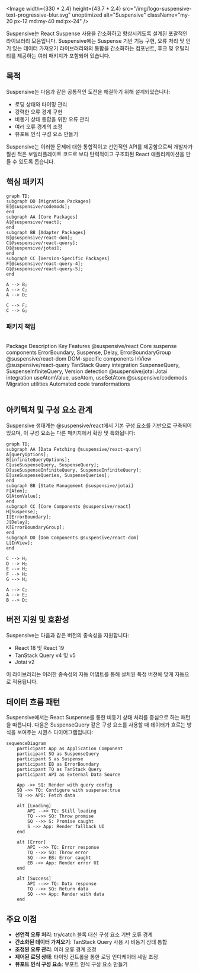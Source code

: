 
<Image
  width={330 * 2.4}
  height={43.7 * 2.4}
  src="/img/logo-suspensive-text-progressive-blur.svg"
  unoptimized
  alt="Suspensive"
  className="my-20 px-12 md:my-40 md:px-24"
/>

Suspensive는 React Suspense 사용을 간소화하고 향상시키도록 설계된 포괄적인 라이브러리 모음입니다. Suspensive에는 Suspense 기반 기능 구현, 오류 처리 및 인기 있는 데이터 가져오기 라이브러리와의 통합을 간소화하는 컴포넌트, 후크 및 유틸리티를 제공하는 여러 패키지가 포함되어 있습니다.

## 목적

Suspensive는 다음과 같은 공통적인 도전을 해결하기 위해 설계되었습니다:

- 로딩 상태와 타이밍 관리
- 강력한 오류 경계 구현
- 비동기 상태 통합을 위한 오류 관리
- 여러 오류 경계의 조정
- 뷰포트 인식 구성 요소 만들기

Suspensive는 이러한 문제에 대한 통합적이고 선언적인 API를 제공함으로써 개발자가 훨씬 적은 보일러플레이트 코드로 보다 탄력적이고 구조화된 React 애플리케이션을 만들 수 있도록 돕습니다.

## 핵심 패키지

```mermaid
graph TD;
subgraph DD [Migration Packages]
E[@suspensive/codemods];
end
subgraph AA [Core Packages]
A[@suspensive/react];
end
subgraph BB [Adapter Packages]
B[@suspensive/react-dom];
C[@suspensive/react-query];
D[@suspensive/jotai];
end
subgraph CC [Version-Specific Packages]
F[@suspensive/react-query-4];
G[@suspensive/react-query-5];
end

A --> B;
A --> C;
A --> D;

C --> F;
C --> G;
```

### 패키지 책임

<br />

<Table>
  <thead>
    <Table.Tr>
      <Table.Th>Package</Table.Th>
      <Table.Th>Description</Table.Th>
      <Table.Th>Key Features</Table.Th>
    </Table.Tr>
  </thead>
  <tbody>
    <Table.Tr>
      <Table.Td>@suspensive/react</Table.Td>
      <Table.Td>Core suspense components</Table.Td>
      <Table.Td>ErrorBoundary, Suspense, Delay, ErrorBoundaryGroup</Table.Td>
    </Table.Tr>
    <Table.Tr>
      <Table.Td>@suspensive/react-dom</Table.Td>
      <Table.Td>DOM-specific components</Table.Td>
      <Table.Td>InView</Table.Td>
    </Table.Tr>
    <Table.Tr>
      <Table.Td>@suspensive/react-query</Table.Td>
      <Table.Td>TanStack Query integration</Table.Td>
      <Table.Td>
        SuspenseQuery, SuspenseInfiniteQuery, Version detection
      </Table.Td>
    </Table.Tr>
    <Table.Tr>
      <Table.Td>@suspensive/jotai</Table.Td>
      <Table.Td>Jotai integration</Table.Td>
      <Table.Td>useAtomValue, useAtom, useSetAtom</Table.Td>
    </Table.Tr>
    <Table.Tr>
      <Table.Td>@suspensive/codemods</Table.Td>
      <Table.Td>Migration utilities</Table.Td>
      <Table.Td>Automated code transformations</Table.Td>
    </Table.Tr>
  </tbody>
</Table>

## 아키텍처 및 구성 요소 관계

Suspensive 생태계는 @suspensive/react에서 기본 구성 요소를 기반으로 구축되어 있으며, 이 구성 요소는 다른 패키지에서 확장 및 특화됩니다:

```mermaid
graph TD;
subgraph AA [Data Fetching @suspensive/react-query]
A[queryOptions];
B[infiniteQueryOptions];
C[useSuspenseQuery, SuspenseQuery];
D[useSuspenseInfiniteQuery, SuspenseInfiniteQuery];
E[useSuspenseQueries, SuspenseQueries];
end
subgraph BB [State Management @suspensive/jotai]
F[Atom];
G[AtomValue];
end
subgraph CC [Core Components @suspensive/react]
H[Suspense];
I[ErrorBoundary];
J[Delay];
K[ErrorBoundaryGroup];
end
subgraph DD [Dom Components @suspensive/react-dom]
L[InView];
end

C --> H;
D --> H;
E --> H;
F --> H;
G --> H;

A --> C;
A --> E;
B --> D;
```

## 버전 지원 및 호환성

Suspensive는 다음과 같은 버전의 종속성을 지원합니다:

- React 18 및 React 19
- TanStack Query v4 및 v5
- Jotai v2

이 라이브러리는 이러한 종속성의 자동 어댑트를 통해 설치된 특정 버전에 맞게 자동으로 적용됩니다.

## 데이터 흐름 패턴

Suspensive에서는 React Suspense를 통한 비동기 상태 처리를 중심으로 하는 패턴을 따릅니다. 다음은 SuspenseQuery 같은 구성 요소를 사용할 때 데이터가 흐르는 방식을 보여주는 시퀀스 다이어그램입니다:

```mermaid
sequenceDiagram
    participant App as Application Component
    participant SQ as SuspenseQuery
    participant S as Suspense
    participant EB as ErrorBoundary
    participant TQ as TanStack Query
    participant API as External Data Source

    App ->> SQ: Render with query config
    SQ ->> TQ: Configure with suspense:true
    TQ ->> API: Fetch data

    alt [Loading]
        API -->> TQ: Still loading
        TQ -->> SQ: Throw promise
        SQ -->> S: Promise caught
        S ->> App: Render fallback UI
    end

    alt [Error]
        API -->> TQ: Error response
        TQ -->> SQ: Throw error
        SQ -->> EB: Error caught
        EB ->> App: Render error UI
    end

    alt [Success]
        API -->> TQ: Data response
        TQ -->> SQ: Return data
        SQ -->> App: Render with data
    end
```

## 주요 이점

- **선언적 오류 처리**: try/catch 블록 대신 구성 요소 기반 오류 경계
- **간소화된 데이터 가져오기**: TanStack Query 사용 시 비동기 상태 통합
- **조정된 오류 관리**: 여러 오류 경계 조정
- **제어된 로딩 상태**: 타이밍 컨트롤을 통한 로딩 인디케이터 세밀 조정
- **뷰포트 인식 구성 요소**: 뷰포트 인식 구성 요소 만들기
